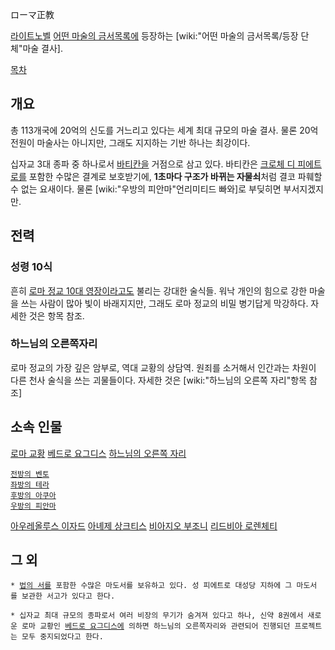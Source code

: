 ローマ正教

[[라이트노벨]] [[어떤 마술의 금서목록]]에 등장하는 [wiki:"어떤 마술의 금서목록/등장 단체"마술 결사].

[[목차]]

== 개요 ==

총 113개국에 20억의 신도를 거느리고 있다는 세계 최대 규모의 마술 결사. 물론 20억 전원이 마술사는 아니지만, 그래도 지지하는 기반 하나는 최강이다.

십자교 3대 종파 중 하나로서 [[바티칸]]을 거점으로 삼고 있다. 바티칸은 [[크로체 디 피에트로]]를 포함한 수많은 결계로 보호받기에, '''1초마다 구조가 바뀌는 자물쇠'''처럼 결코 파훼할 수 없는 요새이다. 물론 [wiki:"우방의 피안마"언리미티드 빠와]로 부딪히면 부서지겠지만.

== 전력 ==
=== 성령 10식 ===

흔히 [[로마 정교 10대 영장]]이라고도 불리는 강대한 술식들. 워낙 개인의 힘으로 강한 마술을 쓰는 사람이 많아 빛이 바래지지만, 그래도 로마 정교의 비밀 병기답게 막강하다. 자세한 것은 항목 참조.

=== 하느님의 오른쪽자리 ===

로마 정교의 가장 깊은 암부로, 역대 교황의 상담역. 원죄를 소거해서 인간과는 차원이 다른 천사 술식을 쓰는 괴물들이다. 자세한 것은 [wiki:"하느님의 오른쪽 자리"항목 참조]

== 소속 인물 ==

[[로마 교황]]
[[베드로 요그디스]]
[[하느님의 오른쪽 자리]]
 [[전방의 벤토]]
 [[좌방의 테라]]
 [[후방의 아쿠아]]
 [[우방의 피안마]]
[[아우레올루스 이자드]]
[[아녜제 상크티스]]
[[비아지오 부조니]]
[[리드비아 로렌체티]]

== 그 외 ==

 * [[법의 서]]를 포함한 수많은 마도서를 보유하고 있다. 성 피에트로 대성당 지하에 그 마도서를 보관한 서고가 있다고 한다.

 * 십자교 최대 규모의 종파로서 여러 비장의 무기가 숨겨져 있다고 하나, 신약 8권에서 새로운 로마 교황인 [[베드로 요그디스]]에 의하면 하느님의 오른쪽자리와 관련되어 진행되던 프로젝트는 모두 중지되었다고 한다.
